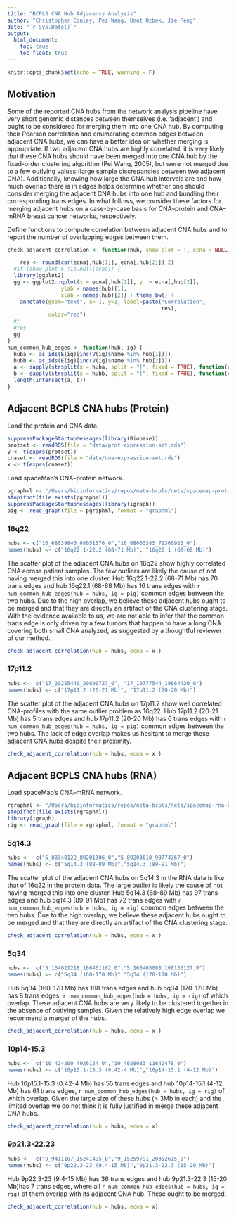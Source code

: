 ```yaml
---
title: "BCPLS CNA Hub Adjacency Analysis"
author: "Christopher Conley, Pei Wang, Umut Ozbek, Jie Peng"
date: "`r Sys.Date()`"
output:
  html_document:
    toc: true
    toc_float: true
---
```


```r
knitr::opts_chunk$set(echo = TRUE, warning = F)
```

## Motivation 

Some of the reported CNA hubs from the network analysis pipeline have very short genomic distances between themselves (i.e. 'adjacent') and ought to be considered for merging them into one CNA hub. By computing their Pearson correlation and enumerating common edges between adjacent CNA hubs, we can have a better idea on whether merging is appropriate. If two adjacent CNA hubs are highly correlated, it is very likely that these CNA hubs should have been merged into one CNA hub by the fixed-order clustering algorithm (Pei Wang, 2005), but were not merged due to a few outlying values (large sample discrepancies between two adjacent CNA). Additionally, knowing how large the CNA hub intervals are and how much overlap there is in edges helps determine whether one should consider merging the adjacent CNA hubs into one hub and bundling their corresponding trans edges. In what follows, we consider these factors for merging adjacent hubs on a case-by-case basis for CNA--protein and CNA--mRNA breast cancer networks, respectively. 


Define functions to compute correlation between adjacent CNA hubs and to report the number of overlapping edges between them.

```r
check_adjacent_correlation <- function(hub, show_plot = T, ecna = NULL) { 

    res <- round(cor(ecna[,hub[1]], ecna[,hub[2]]),2)
  #if (show_plot & !is.null(ecna)) { 
  library(ggplot2)
  gg <- ggplot2::qplot(x = ecna[,hub[1]], y  = ecna[,hub[2]],
                 ylab = names(hub)[1],
                 xlab = names(hub)[2]) + theme_bw() + 
    annotate(geom="text", x=-1, y=1, label=paste("Correlation", 
                                                 res),
             color="red")  
  #}
  #res
  gg
}
num_common_hub_edges <- function(hub, ig) { 
  huba <- as_ids(E(ig)[inc(V(ig)$name %in% hub[1])])
  hubb <- as_ids(E(ig)[inc(V(ig)$name %in% hub[2])])
  a <- sapply(strsplit(x = huba, split = "|", fixed = TRUE), function(x) x[2])
  b <- sapply(strsplit(x = hubb, split = "|", fixed = TRUE), function(x) x[2])
  length(intersect(a, b))
}
```



## Adjacent BCPLS CNA hubs (Protein) 

Load the protein and CNA data. 

```r
suppressPackageStartupMessages(library(Biobase))
protset <- readRDS(file = "data/prot-expression-set.rds")
y <- t(exprs(protset))
cnaset <- readRDS(file = "data/cna-expression-set.rds")
x <- t(exprs(cnaset))
```

Load spaceMap's CNA--protein network. 

```r
pgraphml <- "/Users/bioinformatics/repos/neta-bcpls/neta/spacemap-prot-boot-vote.graphml"
stopifnot(file.exists(pgraphml))
suppressPackageStartupMessages(library(igraph))
pig <- read_graph(file = pgraphml, format = "graphml")
```

### 16q22

```r
hubs <- c("16_68039840_68051376_0","16_68063383_71366920_0")
names(hubs) <- c("16q22.1-22.2 (68-71 Mb)", "16q22.1 (68-68 Mb)")
```

The scatter plot of the adjacent CNA hubs on 16q22 show highly correlated CNA across patient samples. The few outliers are likely the cause of not having merged this into one cluster.  Hub 16q22.1-22.2 (68-71 Mb) has 70 trans edges and hub 16q22.1 (68-68 Mb) has 16 trans edges with `r num_common_hub_edges(hub = hubs, ig = pig)` common edges between the two hubs. Due to the high overlap, we believe these adjacent hubs ought to be merged and that they are directly an artifact of the CNA clustering stage. With the evidence available to us, we are not able to infer that the common trans edge is only driven by a few tumors that happen to have a long CNA covering both small CNA analyzed, as suggested by a thoughtful reviewer of our method. 

```r
check_adjacent_correlation(hub = hubs, ecna = x )
```


### 17p11.2



```r
hubs <-  c("17_20255440_20890727_0", "17_19777544_19864430_0")
names(hubs) <- c("17p11.2 (20-21 Mb)", "17p11.2 (20-20 Mb)")
```


The scatter plot of the adjacent CNA hubs on 17p11.2 show well correlated CNA-profiles  with the same outlier problem as 16q22. Hub 17p11.2 (20-21 Mb) has 5 trans edges and hub 17p11.2 (20-20 Mb) has 6 trans edges with `r num_common_hub_edges(hub = hubs, ig = pig)` common edges between the two hubs. The lack of edge overlap makes us hesitant to merge these adjacent CNA hubs despite their proximity. 

```r
check_adjacent_correlation(hub = hubs, ecna = x )
```


## Adjacent BCPLS CNA hubs (RNA) 

Load spaceMap's CNA--mRNA network. 

```r
rgraphml <- "/Users/bioinformatics/repos/neta-bcpls/neta/spacemap-rna-boot-vote.graphml"
stopifnot(file.exists(rgraphml))
library(igraph)
rig <- read_graph(file = rgraphml, format = "graphml")
```

### 5q14.3

```r
hubs <-  c("5_88348122_89201306_0","5_89203610_90774367_0")
names(hubs) <- c("5q14.3 (88-89 Mb)","5q14.3 (89-91 Mb)")
```

The scatter plot of the adjacent CNA hubs on 5q14.3 in the RNA data is like that of 16q22 in the protein data. The large outlier is likely the cause of not having merged this into one cluster.  Hub 5q14.3 (88-89 Mb) has 97 trans edges and hub 5q14.3 (89-91 Mb) has 72 trans edges with `r num_common_hub_edges(hub = hubs, ig = rig)` common edges between the two hubs. Due to the high overlap, we believe these adjacent hubs ought to be merged and that they are directly an artifact of the CNA clustering stage.

```r
check_adjacent_correlation(hub = hubs, ecna = x )
```

### 5q34


```r
hubs <-  c("5_164621218_166461162_0","5_166465008_168130127_0")
names(hubs) <- c("5q34 (160-170 Mb)","5q34 (170-170 Mb)")
```


Hub 5q34 (160-170 Mb) has 188 trans edges and hub 5q34 (170-170 Mb) has 8 trans edges, `r num_common_hub_edges(hub = hubs, ig = rig)` of which overlap. These adjacent CNA hubs are very likely to be clustered together in the absence of outlying samples. Given the relatively high edge overlap we recommend a merger of the hubs. 

```r
check_adjacent_correlation(hub = hubs, ecna = x )
```

### 10p14-15.3


```r
hubs <-  c("10_424200_4026124_0","10_4028083_11642478_0")
names(hubs) <- c("10p15.1-15.3 (0.42-4 Mb)","10p14-15.1 (4-12 Mb)")
```

Hub 10p15.1-15.3 (0.42-4 Mb) has 55 trans edges and hub 10p14-15.1 (4-12 Mb) has 61 trans edges, `r num_common_hub_edges(hub = hubs, ig = rig)` of which overlap. Given the large size of these hubs (> 3Mb in each) and the limited overlap we do not think it is fully justified in merge these adjacent CNA hubs. 

```r
check_adjacent_correlation(hub = hubs, ecna = x)
```

### 9p21.3-22.23


```r
hubs <-  c("9_9411107_15241495_0","9_15259791_20352615_0")
names(hubs) <- c("9p22.3-23 (9.4-15 Mb)","9p21.3-22.3 (15-20 Mb)")
```

Hub 9p22.3-23 (9.4-15 Mb) has 36 trans edges and hub 9p21.3-22.3 (15-20 Mb)has 7  trans edges, where all `r num_common_hub_edges(hub = hubs, ig = rig)` of them  overlap with its adjacent CNA hub. These ought to be merged.

```r
check_adjacent_correlation(hub = hubs, ecna = x)
```
